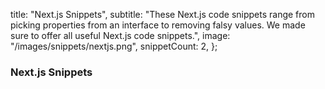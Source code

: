   title: "Next.js Snippets",
  subtitle:
    "These Next.js code snippets range from picking properties from an interface to removing falsy values. We made sure to offer all useful Next.js code snippets.",
  image: "/images/snippets/nextjs.png",
  snippetCount: 2,
};

### Next.js Snippets
